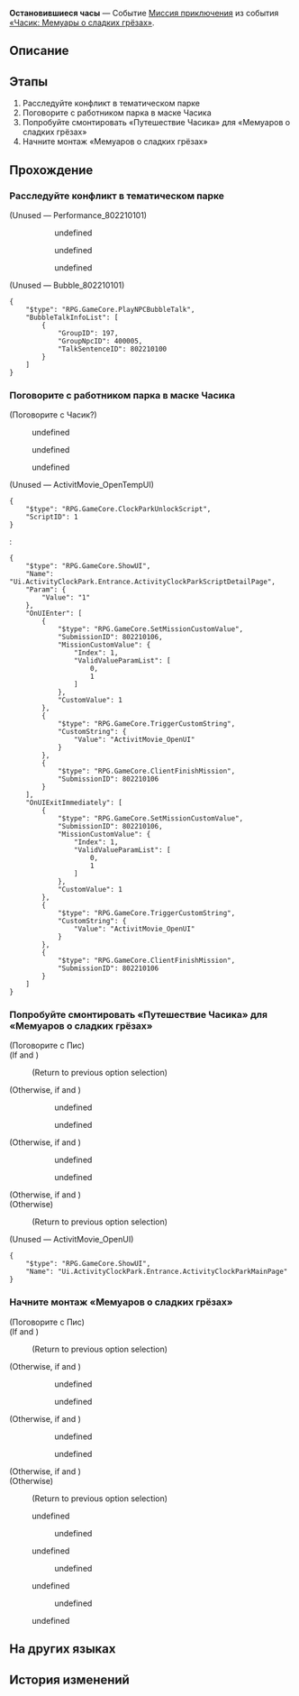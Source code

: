 {{Дополнить|Диалоги.}}
{{Миссия Инфобокс
|id              = 8022101
|Название        = 
|Изображение     = Миссия Освоения Остановившиеся часы.png
|Тип             = Миссия приключения
|События         = «Часик: Мемуары о сладких грёзах»
|Глава           = Однажды в... Грёзавиле
|Условия         = Завершена [[Миссия Освоения]] ''[[И на восьмой день...]]''
|Персонажи       = Первопроходец; Пис; Представительница клана Ирисов; Часик?
|СтартЛокация    = Тематический парк Студии «Часы»
|Мир             = Пенакония
|Локации         = Тематический парк Студии «Часы»
|Предыдущая      = 
|Следующая       = 
|Награды         = Кредиты*5 000
}}
'''Остановившиеся часы''' — Событие [[Миссия приключения]] из события [[«Часик: Мемуары о сладких грёзах»]].

==Описание==
{{Описание|По поручению Студии «Часы» вы взялись за незавершённое Часовщиком дело и стали режиссёром картины «Часик: Грёзавиль».<br />В этой совершенно нелепой истории вы увидели кусочек первопроходческой экспедиции и былую мечту Пенаконии.}}

==Этапы==
# Расследуйте конфликт в тематическом парке
# Поговорите с работником парка в маске Часика
# Попробуйте смонтировать «Путешествие Часика» для «Мемуаров о сладких грёзах»
# Начните монтаж «Мемуаров о сладких грёзах»

==Прохождение==
{{Дополнить}}


===Расследуйте конфликт в тематическом парке===
{{Описание миссии|локация=Тематический парк Студии «Часы»|Похоже, что в Тематическом парке Студии «Часы» столкнулись две группы людей! Узнайте, что происходит!}}
{{Диалог Начало}}


;(Unused &mdash; Performance_802210101)
<!--Unknown TalkSentence: 802210100-->
:<!--Unknown TalkSentence: 802210101-->
:<!--Unknown TalkSentence: 802210102-->
:<!--Unknown TalkSentence: 802210103-->
:<!--Unknown TalkSentence: 802210104-->
:<!--Unknown TalkSentence: 802210105-->
:<!--Unknown TalkSentence: 802210106-->
:<!--Unknown TalkSentence: 802210107-->
:<!--Unknown TalkSentence: 802210108-->
::{{Диалог|Стрелка}} undefined
::{{Диалог|Стрелка}} undefined
::{{Диалог|Стрелка}} undefined

;(Unused &mdash; Bubble_802210101)
<pre>{
	"$type": "RPG.GameCore.PlayNPCBubbleTalk",
	"BubbleTalkInfoList": [
		{
			"GroupID": 197,
			"GroupNpcID": 400005,
			"TalkSentenceID": 802210100
		}
	]
}</pre>
{{Диалог Конец}}

===Поговорите с работником парка в маске Часика===
{{Описание миссии|локация=Тематический парк Студии «Часы»|Похоже, что между Студией «Часы» и Семьёй возникли разногласия. Поговорите со странным человеком в маске Часика и выясните подробности.}}
{{Диалог Начало}}

;(Поговорите с Часик?)
<!--Unknown TalkSentence: 802210201-->
<!--Unknown TalkSentence: 802210202-->
:{{Диалог|Стрелка}} undefined
:<!--Unknown TalkSentence: 802210204-->
:<!--Unknown TalkSentence: 802210205-->
:<!--Unknown TalkSentence: 802210206-->
:<!--Unknown TalkSentence: 802210207-->
:<!--Unknown TalkSentence: 802210208-->
:<!--Unknown TalkSentence: 802210209-->
::{{tx}}
:{{Диалог|Стрелка}} undefined
:<!--Unknown TalkSentence: 802210206-->
:<!--Unknown TalkSentence: 802210207-->
:<!--Unknown TalkSentence: 802210208-->
:<!--Unknown TalkSentence: 802210209-->
::{{tx}}
:{{Диалог|Стрелка}} undefined
:<!--Unknown TalkSentence: 802210208-->
:<!--Unknown TalkSentence: 802210209-->
::{{tx}}
<!--Unknown TalkSentence: 802210208-->
<!--Unknown TalkSentence: 802210209-->
:{{tx}}
;(Unused &mdash; ActivitMovie_OpenTempUI)
<pre>{
	"$type": "RPG.GameCore.ClockParkUnlockScript",
	"ScriptID": 1
}</pre>
:<pre>{
	"$type": "RPG.GameCore.ShowUI",
	"Name": "Ui.ActivityClockPark.Entrance.ActivityClockParkScriptDetailPage",
	"Param": {
		"Value": "1"
	},
	"OnUIEnter": [
		{
			"$type": "RPG.GameCore.SetMissionCustomValue",
			"SubmissionID": 802210106,
			"MissionCustomValue": {
				"Index": 1,
				"ValidValueParamList": [
					0,
					1
				]
			},
			"CustomValue": 1
		},
		{
			"$type": "RPG.GameCore.TriggerCustomString",
			"CustomString": {
				"Value": "ActivitMovie_OpenUI"
			}
		},
		{
			"$type": "RPG.GameCore.ClientFinishMission",
			"SubmissionID": 802210106
		}
	],
	"OnUIExitImmediately": [
		{
			"$type": "RPG.GameCore.SetMissionCustomValue",
			"SubmissionID": 802210106,
			"MissionCustomValue": {
				"Index": 1,
				"ValidValueParamList": [
					0,
					1
				]
			},
			"CustomValue": 1
		},
		{
			"$type": "RPG.GameCore.TriggerCustomString",
			"CustomString": {
				"Value": "ActivitMovie_OpenUI"
			}
		},
		{
			"$type": "RPG.GameCore.ClientFinishMission",
			"SubmissionID": 802210106
		}
	]
}</pre>
{{Диалог Конец}}

===Попробуйте смонтировать «Путешествие Часика» для «Мемуаров о сладких грёзах»===
{{Описание миссии|локация=Тематический парк Студии «Часы»|Благодаря вашей связи с Часовщиком вас позвали на Студию «Часы» участвовать в монтаже фильма «Мемуары о сладких грёзах» в качестве приглашённого режиссёра.<br />Начните с пилотного эпизода «Путешествие Часика», чтобы попрактиковаться!}}
{{Диалог Начало}}

;(Поговорите с Пис)
;(If {{cx}}<!--SubMission Finish: 802210102--> and {{cx}}<!--SubMission not Finish: 802210207-->)
:<!--Unknown TalkSentence: 802210501-->
:;(Return to previous option selection)
;(Otherwise, if {{cx}}<!--SubMission Finish: 802210207--> and {{cx}}<!--SubMission not Finish: 802210311-->)
:<!--Unknown TalkSentence: 802211001-->
:<!--Unknown TalkSentence: 802211002-->
::{{Диалог|Журнал путешествий}} undefined
::{{Диалог|Выход}} undefined
::<!--Unknown TalkSentence: 802210525-->
;(Otherwise, if {{cx}}<!--SubMission Finish: 802210312--> and {{cx}}<!--SubMission not Finish: 802210401-->)
:<!--Unknown TalkSentence: 802212101-->
::{{Диалог|Журнал путешествий}} undefined
::{{Диалог|Выход}} undefined
::<!--Unknown TalkSentence: 802212104-->
;(Otherwise, if {{cx}}<!--SubMission Finish: 802210401--> and {{cx}}<!--SubMission not Finish: 802210403-->)
:<!--Unknown TalkSentence: 802212403-->
;(Otherwise)
:<!--Unknown TalkSentence: 802213001-->
:;(Return to previous option selection)

;(Unused &mdash; ActivitMovie_OpenUI)
<pre>{
	"$type": "RPG.GameCore.ShowUI",
	"Name": "Ui.ActivityClockPark.Entrance.ActivityClockParkMainPage"
}</pre>
{{Диалог Конец}}

===Начните монтаж «Мемуаров о сладких грёзах»===
{{Описание миссии|локация=Тематический парк Студии «Часы»|Благодаря вашей связи с Часовщиком вас позвали на Студию «Часы» участвовать в монтаже фильма «Мемуары о сладких грёзах» в качестве приглашённого режиссёра.<br />Съёмки начались. Помогите студии «Часы» отснять больше эпизодов!}}
{{Диалог Начало}}


;(Поговорите с Пис)
;(If {{cx}}<!--SubMission Finish: 802210102--> and {{cx}}<!--SubMission not Finish: 802210207-->)
:<!--Unknown TalkSentence: 802210501-->
:;(Return to previous option selection)
;(Otherwise, if {{cx}}<!--SubMission Finish: 802210207--> and {{cx}}<!--SubMission not Finish: 802210311-->)
:<!--Unknown TalkSentence: 802211001-->
:<!--Unknown TalkSentence: 802211002-->
::{{Диалог|Журнал путешествий}} undefined
::{{Диалог|Выход}} undefined
::<!--Unknown TalkSentence: 802210525-->
;(Otherwise, if {{cx}}<!--SubMission Finish: 802210312--> and {{cx}}<!--SubMission not Finish: 802210401-->)
:<!--Unknown TalkSentence: 802212101-->
::{{Диалог|Журнал путешествий}} undefined
::{{Диалог|Выход}} undefined
::<!--Unknown TalkSentence: 802212104-->
;(Otherwise, if {{cx}}<!--SubMission Finish: 802210401--> and {{cx}}<!--SubMission not Finish: 802210403-->)
:<!--Unknown TalkSentence: 802212403-->
;(Otherwise)
:<!--Unknown TalkSentence: 802213001-->
:;(Return to previous option selection)
<!--Unknown TalkSentence: 802210401-->
<!--Unknown TalkSentence: 802210402-->
:{{Диалог|Стрелка}} undefined
:<!--Unknown TalkSentence: 802210404-->
:<!--Unknown TalkSentence: 802210405-->
:<!--Unknown TalkSentence: 802210406-->
:<!--Unknown TalkSentence: 802210407-->
:<!--Unknown TalkSentence: 802210408-->
::{{tx}}
::{{Диалог|Стрелка}} undefined
:{{Диалог|Стрелка}} undefined
:<!--Unknown TalkSentence: 802210406-->
:<!--Unknown TalkSentence: 802210407-->
:<!--Unknown TalkSentence: 802210408-->
::{{tx}}
::{{Диалог|Стрелка}} undefined
:{{Диалог|Стрелка}} undefined
:<!--Unknown TalkSentence: 802210408-->
::{{tx}}
::{{Диалог|Стрелка}} undefined
<!--Unknown TalkSentence: 802210408-->
:{{tx}}
:{{Диалог|Стрелка}} undefined
{{Диалог Конец}}

==На других языках==
{{На других языках
|en   = Stopped Clock
|zhs  = 停转的时钟
|zht  = 停轉的時鐘
|ja   = 停まった時計
|ko   = 회전을 멈춘 시계
|es   = Reloj parado
|fr   = Horloge arrêtée
|ru   = Остановившиеся часы
|th   = นาฬิกาที่หยุดเดิน
|vi   = Đồng Hồ Ngừng Quay
|de   = Stillstehende Uhr
|id   = Jam yang Berhenti
|pt   = Relógio Parado
}}

==История изменений==
{{История изменений|2.7}}
